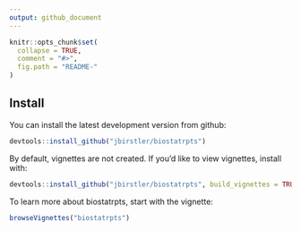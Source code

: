```yaml
---
output: github_document
---
```


```r
knitr::opts_chunk$set(
  collapse = TRUE,
  comment = "#>",
  fig.path = "README-"
)
```

## Install

You can install the latest development version from github:

```r
devtools::install_github("jbirstler/biostatrpts")
```

By default, vignettes are not created. If you'd like to view vignettes, install with:

```r
devtools::install_github("jbirstler/biostatrpts", build_vignettes = TRUE)
```

To learn more about biostatrpts, start with the vignette:

```r
browseVignettes("biostatrpts")
```

